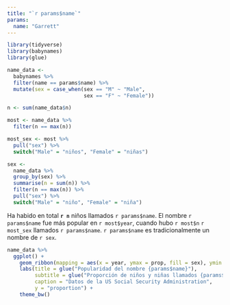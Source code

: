 ```yaml
---
title: "`r params$name`"
params: 
  name: "Garrett"
---
```


```r
library(tidyverse)
library(babynames)
library(glue)

name_data <- 
  babynames %>% 
  filter(name == params$name) %>% 
  mutate(sex = case_when(sex == "M" ~ "Male", 
                         sex == "F" ~ "Female"))

n <- sum(name_data$n)

most <- name_data %>% 
  filter(n == max(n))

most_sex <- most %>% 
  pull("sex") %>% 
  switch("Male" = "niños", "Female" = "niñas")

sex <-
  name_data %>% 
  group_by(sex) %>% 
  summarise(n = sum(n)) %>% 
  filter(n == max(n)) %>% 
  pull("sex") %>% 
  switch("Male" = "niño", "Female" = "niña")
```

Ha habido en total **`r n`** niños llamados `r params$name`. El nombre `r params$name` fue más popular en `r most$year`, cuando hubo `r most$n` `r most_sex` llamados `r params$name`. `r params$name` es tradicionalmente un nombre de `r sex`.

```r
name_data %>% 
  ggplot() +
    geom_ribbon(mapping = aes(x = year, ymax = prop, fill = sex), ymin = 0, alpha = 0.5) +
    labs(title = glue("Popularidad del nombre {params$name}"), 
         subtitle = glue("Proporción de niños y niñas llamados {params$name}, 1880-2017"), 
         caption = "Datos de la US Social Security Administration",
         y = "proportion") +
    theme_bw()
```


